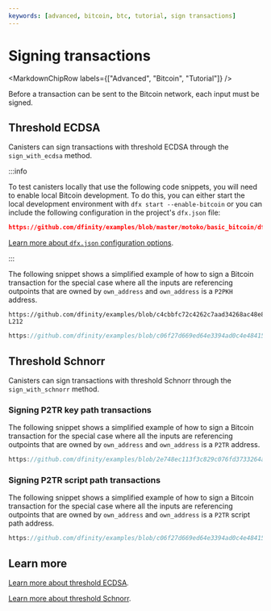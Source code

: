 ```yaml
---
keywords: [advanced, bitcoin, btc, tutorial, sign transactions]
---
```



# Signing transactions

<MarkdownChipRow labels={["Advanced", "Bitcoin", "Tutorial"]} />

Before a transaction can be sent to the Bitcoin network, each input must be signed.

## Threshold ECDSA

Canisters can sign transactions with threshold ECDSA through the
`sign_with_ecdsa` method.

:::info

To test canisters locally that use the following code snippets, you will need to enable local Bitcoin development. To do this, you can either start the local development environment with `dfx start --enable-bitcoin` or you can include the following configuration in the project's `dfx.json` file:

```json reference
https://github.com/dfinity/examples/blob/master/motoko/basic_bitcoin/dfx.json#L9-L16
```

[Learn more about `dfx.json` configuration options](https://internetcomputer.org/docs/building-apps/developer-tools/dfx-json-reference).

:::

The following snippet shows a simplified example of how to sign a Bitcoin transaction for the special case where all the inputs are referencing outpoints that are owned by `own_address` and `own_address` is a `P2PKH` address.

<Tabs groupId="languages">
<TabItem value="motoko" label="Motoko" default>

```motoko no-repl reference
https://github.com/dfinity/examples/blob/c4cbbfc72c4262c7aad34268ac48e85f3851b40b/motoko/basic_bitcoin/src/basic_bitcoin/src/BitcoinWallet.mo#L161-L212
```

</TabItem>
<TabItem value="rust" label="Rust">

```rust reference
https://github.com/dfinity/examples/blob/c06f27d669ed64e3394ad0c4e484157d1b48209d/rust/basic_bitcoin/src/p2pkh.rs#L58-L117
```

</TabItem>
</Tabs>

## Threshold Schnorr

Canisters can sign transactions with threshold Schnorr through the
`sign_with_schnorr` method.

### Signing P2TR key path transactions

The following snippet shows a simplified example of how to sign a Bitcoin
transaction for the special case where all the inputs are referencing outpoints
that are owned by `own_address` and `own_address` is a `P2TR` address.

<Tabs groupId="languages">
<TabItem value="rust" label="Rust" default>

```rust reference
https://github.com/dfinity/examples/blob/2e748ec113f3c829c076fd3733264aa0ab9e5b6b/motoko/basic_bitcoin/src/basic_bitcoin/src/P2tr.mo#L152-L185
```

</TabItem>
</Tabs>

### Signing P2TR script path transactions

The following snippet shows a simplified example of how to sign a Bitcoin
transaction for the special case where all the inputs are referencing outpoints
that are owned by `own_address` and `own_address` is a `P2TR` script path
address.

<Tabs groupId="languages">
<TabItem value="rust" label="Rust" default>

```rust reference
https://github.com/dfinity/examples/blob/c06f27d669ed64e3394ad0c4e484157d1b48209d/rust/basic_bitcoin/src/p2tr.rs#L116-L185
```

</TabItem>
</Tabs>

## Learn more

[Learn more about threshold ECDSA](/docs/building-apps/network-features/signatures/t-ecdsa).

[Learn more about threshold Schnorr](/docs/building-apps/network-features/signatures/t-schnorr).